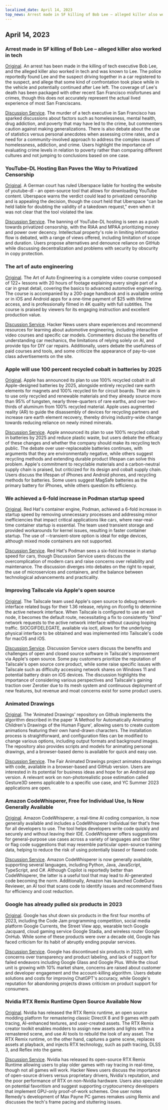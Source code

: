 ```yaml
---
localized_date: April 14, 2023
top_news: Arrest made in SF killing of Bob Lee – alleged killer also worked in tech
---
```




<CallToAction />

<Steps>

## April 14, 2023

### Arrest made in SF killing of Bob Lee – alleged killer also worked in tech

[Original](https://missionlocal.org/2023/04/bob-lee-killing-arrest-made-san-francisco/).
An arrest has been made in the killing of tech executive Bob Lee, and the alleged killer also worked in tech and was known to Lee. The police reportedly found Lee and the suspect driving together in a car registered to the suspect, and allege that some kind of confrontation took place while in the vehicle and potentially continued after Lee left. The coverage of Lee's death has been packaged with other recent San Francisco misfortunes and crimes, though this does not accurately represent the actual lived experience of most San Franciscans.

[Discussion Service](http://news.ycombinator.com/item?id=35555525).
The murder of a tech executive in San Francisco has sparked discussions about factors such as homelessness, mental health, drug addiction, and poverty that may have led to the crime, but commenters caution against making generalizations. There is also debate about the use of statistics versus personal anecdotes when assessing crime rates, and a need for a community-involved approach to address the complex issues of homelessness, addiction, and crime. Users highlight the importance of evaluating crime levels in relation to poverty rather than comparing different cultures and not jumping to conclusions based on one case.

### YouTube-DL Hosting Ban Paves the Way to Privatized Censorship

[Original](https://torrentfreak.com/youtube-dl-hosting-ban-paves-the-way-to-privatized-censorship-230411/).
A German court has ruled Uberspace liable for hosting the website of youtube-dl - an open-source tool that allows for downloading YouTube content. Uberspace warns the verdict could lead to privatized censorship and is appealing the decision, though the court held that Uberspace "can be held liable for doubting the validity of a takedown request," even when it was not clear that the tool violated the law.

[Discussion Service](http://news.ycombinator.com/item?id=35553337).
The banning of YouTube-DL hosting is seen as a push towards privatized censorship, with the RIAA and MPAA prioritizing money and power over decency. Intellectual property's role in limiting information flow is debated, with a range of views offered, including limitation of scope and duration. Users propose alternatives and denounce reliance on GitHub while discussing decentralization and problems with security by obscurity in copy protection.

### The art of auto engineering

[Original](https://www.howacarworks.com/video-course).
The Art of Auto Engineering is a complete video course composed of 122+ lessons with 20 hours of footage explaining every single part of a car in great detail, covering the basics to advanced automotive engineering. The course is accompanied by a 200-page handbook and is available online or in iOS and Android apps for a one-time payment of $25 with lifetime access, and is professionally filmed in 4K quality with full subtitles. The course is praised by viewers for its engaging instruction and excellent production value.

[Discussion Service](http://news.ycombinator.com/item?id=35552393).
Hacker News users share experiences and recommend resources for learning about automotive engineering, including interactive video courses and specific car models. Commenters discuss the benefits of understanding car mechanics, the limitations of relying solely on AI, and provide tips for DIY car repairs. Additionally, users debate the usefulness of paid courses and tools, and some criticize the appearance of pay-to-use class advertisements on the site.

### Apple will use 100 percent recycled cobalt in batteries by 2025

[Original](https://www.apple.com/newsroom/2023/04/apple-will-use-100-percent-recycled-cobalt-in-batteries-by-2025/).
Apple has announced its plan to use 100% recycled cobalt in all Apple-designed batteries by 2025, alongside entirely recycled rare earth elements for magnets and 100% recycled tin for circuit boards. Their aim is to use only recycled and renewable materials and they already source more than 95% of tungsten, nearly three-quarters of rare earths, and over two-thirds of aluminum from 100% recycled material. Apple uses augmented reality (AR) to guide the disassembly of devices for recycling partners and increase rare earth element recovery, thereby driving industry-wide change towards reducing reliance on newly mined minerals.

[Discussion Service](http://news.ycombinator.com/item?id=35554270).
Apple announced its plan to use 100% recycled cobalt in batteries by 2025 and reduce plastic waste, but users debate the efficacy of these changes and whether the company should make its recycling tech public. The debate over user-replaceable batteries continues, with arguments that they are environmentally negative, while others suggest recycling methods and extending durable product lifespan can solve this problem. Apple's commitment to recyclable materials and a carbon-neutral supply chain is praised, but criticized for its design and cobalt supply chain. Users discuss the lifespan of iPhones and Android phones, and recycling methods for batteries. Some users suggest MagSafe batteries as the primary battery for iPhones, while others question its efficiency.

### We achieved a 6-fold increase in Podman startup speed

[Original](https://www.redhat.com/sysadmin/speed-containers-podman-raspberry-pi).
Red Hat's container engine, Podman, achieved a 6-fold increase in startup speed by removing unnecessary processes and addressing minor inefficiencies that impact critical applications like cars, where near-real-time container startup is essential. The team used transient storage and provided workarounds for kernel issues, resulting in faster container startup. The use of --transient-store option is ideal for edge devices, although mixed mode containers are not supported.

[Discussion Service](http://news.ycombinator.com/item?id=35551830).
Red Hat's Podman sees a six-fold increase in startup speed for cars, though Discussion Service users discuss the overcomplication of modern cars and raise concerns over reliability and maintenance. The discussion diverges into debates on the right to repair, the use of microservices and containers, and the balance between technological advancements and practicality.

### Improving Tailscale via Apple's open source

[Original](https://tailscale.dev/blog/darwin-spelunking).
The Tailscale team used Apple's open source to debug network-interface related bugs for their 1.36 release, relying on ifconfig to determine the active network interface. When Tailscale is configured to use an exit node, it becomes the default route, necessitating a fix to consistently "bind" network requests to the active network interface without causing looping traffic. SIOCGIFDELEGATE, available via ioctl, allows for the underlying physical interface to be obtained and was implemented into Tailscale's code for macOS and iOS.

[Discussion Service](http://news.ycombinator.com/item?id=35559124).
Discussion Service users discuss the benefits and challenges of open and closed source software in Tailscale's improvement via Apple's open source. Some pay customers prioritize the reputation of Tailscale's open source core product, while some raise specific issues with Tailscale such as difficulty accessing network shares on Windows 11 and potential battery drain on iOS devices. The discussion highlights the importance of considering various perspectives and Tailscale's gaining traction over Zerotier due to its mesh system and continuous deployment of new features, but revenue and moat concerns exist for some product users.

### Animated Drawings

[Original](https://fairanimateddrawings.com/site/home).
The 'Animated Drawings' repository on Github implements the algorithm described in the paper 'A Method for Automatically Animating Children's Drawings of the Human Figure', allowing users to create custom animations featuring their own hand-drawn characters. The installation process is straightforward, and configuration files can be modified to change various options, including output formats and background images. The repository also provides scripts and models for animating personal drawings, and a browser-based demo is available for quick and easy use.

[Discussion Service](http://news.ycombinator.com/item?id=35561203).
The Fair Animated Drawings project animates drawings with code, available in a browser-based and GitHub version. Users are interested in its potential for business ideas and hope for an Android app version. A relevant work on non-photorealistic pose estimation called Gesture3D seems applicable to a specific use case, and YC Summer 2023 applications are open.

### Amazon CodeWhisperer, Free for Individual Use, Is Now Generally Available

[Original](https://aws.amazon.com/blogs/aws/amazon-codewhisperer-free-for-individual-use-is-now-generally-available/).
Amazon CodeWhisperer, a real-time AI coding companion, is now generally available and includes a CodeWhisperer Individual tier that's free for all developers to use. The tool helps developers write code quickly and securely and without leaving their IDE. CodeWhisperer offers suggestions for general-purpose use cases across a variety of languages and can filter or flag code suggestions that may resemble particular open-source training data, helping to reduce the risk of using potentially biased or flawed code.

[Discussion Service](http://news.ycombinator.com/item?id=35554460).
Amazon CodeWhisperer is now generally available, supporting several languages, including Python, Java, JavaScript, TypeScript, and C#. Although Copilot is reportedly better than CodeWhisperer, the latter is a useful tool that may lead to AI-generated code becoming the norm. Additionally, Amazon has launched CodeGuru Reviewer, an AI tool that scans code to identify issues and recommend fixes for efficiency and cost reduction.

### Google has already pulled six products in 2023

[Original](https://toolhub.tech/blog/Google-2023-Shutdown-Spree-6-Products-Pulled-in-Just-4-Months/).
Google has shut down six products in the first four months of 2023, including the Code Jam programming competition, social media platform Google Currents, the Street View app, wearable tech Google Jacquard, cloud gaming service Google Stadia, and wireless router Google OnHub. While some of these products were over a decade old, Google has faced criticism for its habit of abruptly ending popular services.

[Discussion Service](http://news.ycombinator.com/item?id=35553421).
Google has discontinued six products in 2023, with concerns over transparency and product labeling, and lack of support for failed endeavors including Google Glass and Google Plus. While the cloud unit is growing with 10% market share, concerns are raised about customer and developer engagement and the account-killing algorithm. Users debate solutions and costs for improving ChatGPT's accuracy, while Google's reputation for abandoning projects draws criticism on product support for consumers.

### Nvidia RTX Remix Runtime Open Source Available Now

[Original](https://www.nvidia.com/en-us/geforce/news/rtx-remix-runtime-open-source-download/).
Nvidia has released the RTX Remix runtime, an open source modding platform for remastering classic DirectX 8 and 9 games with path tracing, AI-enhanced textures, and user-created assets. The RTX Remix creator toolkit enables modders to assign new assets and lights within a remastered scene, and use AI tools to rebuild the look of any asset. The RTX Remix runtime, on the other hand, captures a game scene, replaces assets at playback, and injects RTX technology, such as path tracing, DLSS 3, and Reflex into the game.

[Discussion Service](http://news.ycombinator.com/item?id=35552378).
Nvidia has released its open-source RTX Remix Runtime allowing users to play older games with ray tracing in real-time, though not all games will work. Hacker News users discuss the importance of open-source drivers versus proprietary drivers, Nvidia's reputation, and the poor performance of RTX on non-Nvidia hardware. Users also speculate on potential favoritism and suggest supporting cryptocurrency developers that implement GPU-only proof-of-work schemes. One user notes Remedy's development of Max Payne PC games remakes using Remix and discusses the tech's frame pacing and stuttering issues.

</Steps>
